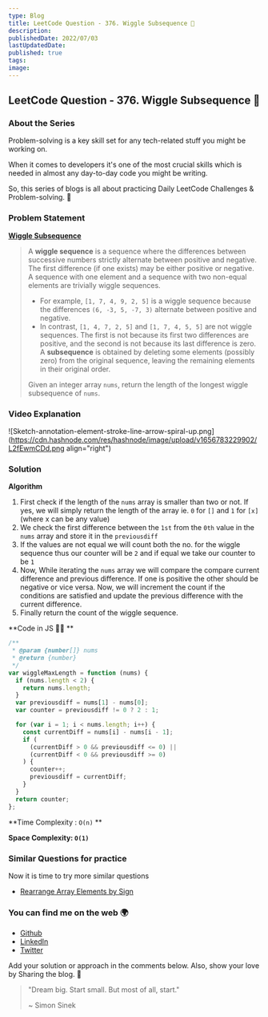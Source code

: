 ```yaml
---
type: Blog
title: LeetCode Question - 376. Wiggle Subsequence 🧠
description:
publishedDate: 2022/07/03
lastUpdatedDate:
published: true
tags:
image:
---
```


## LeetCode Question - 376. Wiggle Subsequence 🧠

### About the Series

Problem-solving is a key skill set for any tech-related stuff you might be working on.

When it comes to developers it's one of the most crucial skills which is needed in almost any day-to-day code you might be writing.

So, this series of blogs is all about practicing Daily LeetCode Challenges & Problem-solving. 🚀

### Problem Statement

[**Wiggle Subsequence**](https://leetcode.com/problems/wiggle-subsequence/)

> A **wiggle sequence** is a sequence where the differences between successive numbers strictly alternate between positive and negative. The first difference (if one exists) may be either positive or negative. A sequence with one element and a sequence with two non-equal elements are trivially wiggle sequences.
>
> - For example, `[1, 7, 4, 9, 2, 5]` is a wiggle sequence because the differences `(6, -3, 5, -7, 3)` alternate between positive and negative.
> - In contrast, `[1, 4, 7, 2, 5]` and `[1, 7, 4, 5, 5]` are not wiggle sequences. The first is not because its first two differences are positive, and the second is not because its last difference is zero.
>   A **subsequence** is obtained by deleting some elements (possibly zero) from the original sequence, leaving the remaining elements in their original order.
>
> Given an integer array `nums`, return the length of the longest wiggle subsequence of `nums`.

### Video Explanation

<YouTubeEmbed slugHash="mp5-uz6W8MA" />

![Sketch-annotation-element-stroke-line-arrow-spiral-up.png](https://cdn.hashnode.com/res/hashnode/image/upload/v1656783229902/L2fEwmCDd.png
align="right")

### Solution

**Algorithm**

1. First check if the length of the `nums` array is smaller than two or not. If yes, we will simply return the length of the array ie. `0` for `[]` and `1` for `[x]` (where x can be any value)
2. We check the first difference between the `1st` from the `0th` value in the `nums` array and store it in the `previousdiff`
3. If the values are not equal we will count both the no. for the wiggle sequence thus our counter will be `2` and if equal we take our counter to be `1`
4. Now, While iterating the `nums` array we will compare the compare current difference and previous difference. If one is positive the other should be negative or vice versa. Now, we will increment the count if the conditions are satisfied and update the previous difference with the current difference.
5. Finally return the count of the wiggle sequence.

**Code in JS 🧑‍💻 **

```js
/**
 * @param {number[]} nums
 * @return {number}
 */
var wiggleMaxLength = function (nums) {
  if (nums.length < 2) {
    return nums.length;
  }
  var previousdiff = nums[1] - nums[0];
  var counter = previousdiff != 0 ? 2 : 1;

  for (var i = 1; i < nums.length; i++) {
    const currentDiff = nums[i] - nums[i - 1];
    if (
      (currentDiff > 0 && previousdiff <= 0) ||
      (currentDiff < 0 && previousdiff >= 0)
    ) {
      counter++;
      previousdiff = currentDiff;
    }
  }
  return counter;
};
```

**Time Complexity : `O(n)` **

**Space Complexity: `O(1)`**

### Similar Questions for practice

Now it is time to try more similar questions

- [Rearrange Array Elements by Sign](https://leetcode.com/problems/rearrange-array-elements-by-sign/)

### You can find me on the web 🌍

- [Github](https://github.com/Souravdey777)
- [LinkedIn](https://www.linkedin.com/in/souravdey777)
- [Twitter](https://twitter.com/Souravdey777)

Add your solution or approach in the comments below. Also, show your love by Sharing the blog. 🤗

> "Dream big. Start small. But most of all, start."
>
> ~ Simon Sinek
